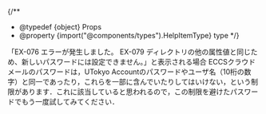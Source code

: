 
{/**
  * @typedef {object} Props
  * @property {import("@components/types").HelpItemType} type
  */}

<HelpItem lang="ja" type={props.type}>
  <Fragment slot="problem">「EX-076 エラーが発生しました。 EX-079 ディレクトリの他の属性値と同じため、新しいパスワードには設定できません。」と表示される場合</Fragment>
  <Fragment slot="solution">ECCSクラウドメールのパスワードは，UTokyo Accountのパスワードやユーザ名（10桁の数字）と同一であったり，これらを一部に含んでいたりしてはいけない，という制限があります．これに該当していると思われるので，この制限を避けたパスワードでもう一度試してみてください．</Fragment>
</HelpItem>
